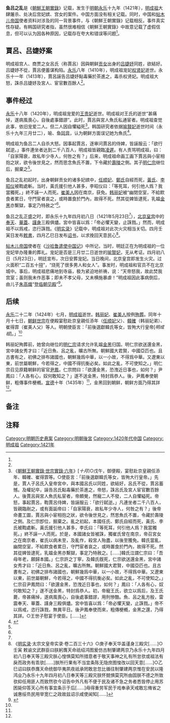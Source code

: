 '''鱼吕之乱'''是《[[朝鮮王朝實錄|朝鮮王朝實錄]]》记载，发生于[[明朝|明朝]][[永乐|永乐]]十九年（1421年），[[明成祖|明成祖]]大肆屠杀、处决后宫妃嫔、宫女的案件。中国方面没有相关记载。同时，中国和[[帖木儿帝国|帖木儿帝国]]使者资料对涉及的同一背景事件{{efn|永乐十九年四月初八日（1421年5月23日<ref name=a4/>{{Rp|134}}），[[故宫|北京皇宫]]中的[[奉天殿|奉天]]、[[華蓋殿|華蓋]]、[[謹身殿|謹身]]三殿火灾。《[[朝鮮王朝實錄|朝鮮王朝實錄]]》记“明成祖不以爲戒，恣行誅戮<ref name=a1/>”。《[[明实录|明实录]]》<ref name=a2/>、《[[沙哈鲁遣使中国记|沙哈鲁遣使中国记]]》<ref name=a4/>{{Rp|135}}记载内容相反，明成祖有明确的反省。}}，与《朝鮮王朝實錄》记载相反。事件真实性存疑。有韩国研究者指，虽然很难相信《朝鮮王朝實錄》中故意记载了虚假信息，但可以认为因各种原因，记载存在夸大和错误等问题<ref name=a3/>。

== 賈呂、吕婕妤案 ==

明成祖宫人、商贾之女呂氏（称賈呂{{efn|《[[朝鮮王朝實錄|朝鮮王朝實錄]]》中有“賈人子呂氏入皇帝宮中，與本國呂氏[''吕婕妤'']以同姓”一句<ref name=a1/>。故有文章视賈呂、吕婕妤同为朝鲜半岛出身<ref>{{Cite web |url=https://news.ifeng.com/history/1/renwu/200808/0814_2665_720616_1.shtml|title=明成祖朱棣：轮奸建文忠臣妻子 活剐三千宫女 |accessdate=2022-03-16 |author= |date=2008-08-14 |work= |publisher=凤凰网|quote=揭发吕氏毒死权妃的人也姓吕，是一位朝鲜商贾的女儿，史书称其为“贾吕”。 |language=Zh-hans }}</ref>。韩国研究者指出，賈呂应该是中国人，与朝鲜并无关系<ref name=a3/>。}}）因與朝鲜[[贡女|贡女]]出身的[[吕婕妤|吕婕妤]]同姓，欲結好。吕婕妤不從，賈呂便蓄谋构陷。[[永乐|永乐]]八年（1410年），明成祖宠妃[[恭獻賢妃|权贤妃]]逝世。永乐十一年（1413年），賈呂誣告吕婕妤點毒藥於茶進之，毒杀权贤妃。明成祖大怒，誅杀吕婕妤及宮人、宦官數百餘人<ref name=a1/>。

== 事件经过 ==

[[永乐|永乐]]十八年（1420年），明成祖宠爱的[[昭獻貴妃|王贵妃]]逝世。明成祖对王氏的逝世“甚痛悼，遂病風喪心，自後處事錯謬”。此时，賈呂與宮人魚氏私通宦者。明成祖查觉此事，依旧宠爱二人。但二人因自懼縊死<ref name="a1">《[[s:朝鮮王朝實錄/世宗實錄/六年#10月17日|朝鮮王朝實錄·世宗實錄·六年]]》[''十月'']○戊午，御便殿，宴慰赴京皇親任添年、韓確、崔得霏等。○使臣言：「前後選獻韓氏等女，皆殉大行皇帝。」先是，賈人子呂氏入皇帝宮中，與本國呂氏以同姓，欲結好，呂氏不從，賈呂蓄憾。及權妃卒，誣告呂氏點毒藥於茶進之，帝怒，誅呂氏及宮人宦官數百餘人。後賈呂與宮人魚氏私宦者，帝頗覺，然寵二人不發，二人自懼縊死。帝怒，事起賈呂，鞫賈呂侍婢，皆誣服云：「欲行弑逆。」凡連坐者二千八百人，皆親臨剮之，或有面詬帝曰：「自家陽衰，故私年少寺人，何咎之有？」後帝命畫工圖，賈呂與小宦相抱之狀，欲令後世見之，然思魚氏不置，令藏於壽陵之側。及仁宗卽位，掘棄之。亂之初起，本國任氏、鄭氏自經而死，黃氏、李氏被鞫處斬。黃氏援引他人甚多，李氏曰：「等死耳，何引他人爲？我當獨死。」終不誣一人而死。於是，本國諸女皆被誅，獨崔氏曾在南京，帝召宮女之在南京者，崔氏以病未至，及亂作，殺宮人殆盡，以後至獲免。韓氏當亂，幽閉空室，不給飮食者累日，守門宦者哀之，或時置食於門內，故得不死。然其從婢皆逮死，乳媪金黑亦繫獄，事定乃特赦之。[……]韓氏泣謂仁宗曰：「吾母年老，願歸本國。」仁宗許之丁寧，及韓氏旣死，仁宗欲送還金黑，宮中諸女秀才曰：「近日魚、呂之亂，曠古所無。朝鮮國大君賢，中國亞匹也。且古書有之，初佛之排布諸國也，朝鮮幾爲中華，以一小故，不得爲中華。又遼東以東，前世屬朝鮮，今若得之，中國不得抗衡必矣。如此之亂，不可使知之。」仁宗召尹鳳問曰：「欲還金黑，恐洩近日事也，如何？」鳳曰：「人各有心，奴何敢知之？」遂不送金黑，特封爲恭人。初，帝寵王氏，欲立以爲后，及王氏薨，帝甚痛悼，遂病風喪心，自後處事錯謬，用刑慘酷。魚、呂之亂方殷，雷震奉天、華蓋、謹身三殿俱燼。宮中皆喜以爲：「帝必懼天變，止誅戮。」帝不以爲戒，恣行誅戮，無異平日。後尹鳳奉使而來，粗傳梗槪，金黑之還，乃得其詳。○王世子慰宴于使臣。[……]</ref>。韩国研究者依据[[喻賢妃|喻賢妃]]逝世时间（永乐十九年三月廿二），喻、鱼[[同音词|同音]]，认为朝鲜方面误记她为魚氏<ref name="a3">{{Cite journal|last =
|first =
|author =林常薰
|coauthors =
|date =2011
|year =
|month =
|title =《魚呂之亂硏究 Catastrophe of EO-RYEO》
|journal =全北历史
|volume =
|issue =2011年第39期
|pages =369—390
|publisher =全北大學校史學會
|location =韩国
|issn =1229-2001
|pmid =
|doi =
|bibcode =
|oclc =
|id =
|url =https://www.earticle.net/Article/A159339
|quote =
|language =ko
}}</ref>。

明成祖为鱼吕二人自杀大怒。因事起賈呂，逐审问賈呂的侍婢，皆誣服云：「欲行弑逆。」事件連坐者达到二千八百人，明成祖皆親臨[[凌遲|凌遲]]。有人责骂明成祖，曰：「自家陽衰，故私年少寺人，何咎之有？」后来，明成祖命画工画下賈呂與小宦相抱之狀，欲令後世見之，然而思念魚氏不置，下令藏於[[明长陵|壽陵]]之側。其子[[明仁宗|明仁宗]]继位后，掘棄之<ref name=a1/>。

鱼吕之乱初起时，出身朝鲜贡女的诸多妃嫔中，[[任顺妃|任顺妃]]、[[郑氏_(明成祖)|鄭氏]]自經而死，[[黄妃_(明成祖)|黃氏]]、[[李昭仪_(明成祖)|李昭仪]]被鞫處斬。当时，黃氏援引他人甚多，李昭仪曰：「等死耳，何引他人爲？我當獨死。」終不誣一人而死。[[康靖莊和惠妃|崔美人]]因在南京，获免。[[韩丽妃|韩丽妃]]被“幽閉空室，不給飮食者累日，守門宦者哀之，或時置食於門內，故得不死。然其從婢皆逮死，乳媪[[金黑|金黑]]亦繫獄，事定乃特赦之”<ref name=a1/>。

鱼吕之乱正盛之时，即永乐十九年四月初八日（1421年5月23日<ref name=a4/>{{Rp|134}}），[[故宫|北京皇宫]]中的[[奉天殿|奉天]]、[[華蓋殿|華蓋]]、[[謹身殿|謹身]]三殿俱燼。宮中皆喜以爲：「帝必懼天變，止誅戮。」然而，明成祖不以爲戒，恣行誅戮。《[[明实录|明实录]]》记载中，明成祖对此次火灾相当关切。四月壬寅日发布[[敕書|敕書]]，四月乙巳日发布[[诏书|诏书]]，以求挽回天意民心<ref name="a2">《[[明实录|明实录]]·太宗文皇帝实录·卷二百三十六》○庚子奉天华盖谨身三殿灾[……]○壬寅 敕谕文武群臣曰朕躬膺天命祇绍鸿图爰仿古制肇建两京乃永乐十九年四月初八日奉天等三殿灾朕心惶惧莫知所措意者于敬天事神之礼有所怠欤或祖法有戾而政务有乖欤[……]朕所行果有不当宜条陈无隐庶图悛改以回天意[……]○乙巳诏曰朕恭膺天命统御华夷夙夜祇承罔敢怠忽比循往制肇建两京惟在安民以隆鸿业乃永乐十九年四月初八日奉天等三殿灾朕怀兢惧莫究所由固朕不德之所致欤抑任用匪人而致然欤今诏告中外凡有不便于民及诸不急之务者悉皆停止用苏困毙仰答天心所有事宜条示于后[……]毋得重劳军民于戏奉承天戒敢忘脩省之诚惠绥烝民用举宽仁之政故兹诏示咸使闻知[……]</ref>。

[[帖木儿帝国|帖木儿帝国]]使者在《[[沙哈鲁遣使中国记|沙哈鲁遣使中国记]]》中所记，当时，明廷正在为明成祖的一位宠妃举办隆重的葬礼。宠妃是否是三月廿二日逝世的[[喻賢妃|喻賢妃]]，无从考证。四月初八日（5月23日），明廷宣布，次日安葬宠妃。当日晚间，北京皇宫即发生火灾。过火面积“二百五十[[噚|㖊]]”，“烧死了很多男人和女人”。事发时，明成祖和官员不在北京城中。事后，明成祖悲痛地到寺庙，极为紧迫地祈祷，说：“天帝怒我，故此焚我宫室；虽则我未作恶事；即未不孝父母，又未横施暴虐！”明成祖因此事病倒后，由儿子[[明仁宗|朱高熾]]“[[朱高熾監國|登临朝见殿]]”<ref name="a4">{{Cite journal|last = 
|first = 
|author = 何高济 译
|coauthors = 
|edition=1981年10月第一版
|others=
|date =  
|year = 1981
|month = 
|title =中外关系史名著译丛 海屯行纪 鄂多立克东游录 沙哈鲁遣使中国记
|journal = 
|volume = 
|issue = 
|pages =91—137
|publisher = 中华书局
|location = 北京王府井大街36号
|ignore-isbn-error=true
|issn = 
|pmid = 
|doi = 
|bibcode = 
|oclc =
|id = 
|url = 
|language =Zh-hans
|quote =统一书号：11018·953}}</ref>{{Rp|134—135}}。

== 后续 ==

[[永乐|永乐]]二十二年（1424年）七月，[[明成祖|明成祖]]逝世。[[韩丽妃|韩丽妃]]、[[康靖莊和惠妃|崔美人]]按例[[殉葬|殉葬]]。同年十月十七日，[[朝鲜世宗|朝鲜世宗]]在便殿宴慰赴京皇親任添年（[[任顺妃|任顺妃]]父）、[[韓確|韓確]]（韩丽妃弟）、崔得霏（崔美人父）等人。明朝使臣言：「前後選獻韓氏等女，皆殉大行皇帝[''明成祖'']。」<ref name=a1/>

韩丽妃殉葬前，她曾向继位的[[明仁宗|明仁宗]]请求允许乳媪[[金黑|金黑]]归国。明仁宗欲送還金黑，宮中諸女秀才曰：「近日魚、呂之亂，曠古所無。朝鮮國大君賢，中國亞匹也。且古書有之，初佛之排布諸國也，朝鮮幾爲中華，以一小故，不得爲中華。又遼東以東，前世屬朝鮮，今若得之，中國不得抗衡必矣。如此之亂，不可使知之。」明仁宗召见原籍朝鲜的宦官[[尹凤_(宦官)|尹鳳]]，仁宗問曰：「欲還金黑，恐洩近日事也，如何？」尹鳳曰：「人各有心，奴何敢知之？」遂不送金黑，特封爲恭人。後，尹鳳奉使朝鲜，粗傳事件梗槪。[[宣德|宣德]]十年（1435年）<ref name=a3/>，金黑回到朝鲜，朝鲜方面乃得其詳<ref name=a1/>。

== 备注 ==

{{notelist}}

== 注释 ==

{{Reflist|25em}}

[[Category:明朝历史悬案|Category:明朝历史悬案]]
[[Category:明朝後宮|Category:明朝後宮]]
[[Category:1420年代中国|Category:1420年代中国]]
[[Category:明成祖|Category:明成祖]]
[[Category:1421年|Category:1421年]]